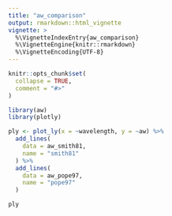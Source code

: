 ```yaml
---
title: "aw_comparison"
output: rmarkdown::html_vignette
vignette: >
  %\VignetteIndexEntry{aw_comparison}
  %\VignetteEngine{knitr::rmarkdown}
  %\VignetteEncoding{UTF-8}
---
```


```r
knitr::opts_chunk$set(
  collapse = TRUE,
  comment = "#>"
)
```

```r
library(aw)
library(plotly)
```

```r
ply <- plot_ly(x = ~wavelength, y = ~aw) %>%
  add_lines(
    data = aw_smith81,
    name = "smith81"
  ) %>%
  add_lines(
    data = aw_pope97,
    name = "pope97"
  )

ply
```

